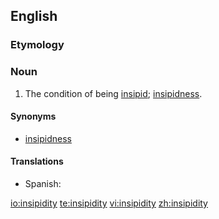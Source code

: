==English==

===Etymology===
{{suffix|insipid|ity}}

===Noun===
{{en-noun|-}}

# The condition of being [[insipid]]; [[insipidness]].

====Synonyms====
* [[insipidness]]

====Translations====
{{trans-top|condition of being insipid}}
{{trans-mid}}
* Spanish: {{t|es|insipidez|f}}
{{trans-bottom}}

[[io:insipidity]]
[[te:insipidity]]
[[vi:insipidity]]
[[zh:insipidity]]